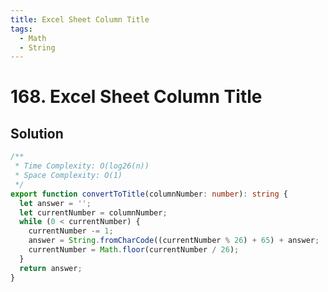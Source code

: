 ```yaml
---
title: Excel Sheet Column Title
tags:
  - Math
  - String
---
```


# 168. Excel Sheet Column Title

<Badges>
  <LevelBadge level="easy" />
  <TopicBadge name="Math" slug="math" />
  <TopicBadge name="String" slug="string" />
</Badges>

## Solution

```typescript filename="solution.ts" copy
/**
 * Time Complexity: O(log26(n))
 * Space Complexity: O(1)
 */
export function convertToTitle(columnNumber: number): string {
  let answer = '';
  let currentNumber = columnNumber;
  while (0 < currentNumber) {
    currentNumber -= 1;
    answer = String.fromCharCode((currentNumber % 26) + 65) + answer;
    currentNumber = Math.floor(currentNumber / 26);
  }
  return answer;
}
```

<ProblemLink
  codingSite="leetcode"
  href="https://leetcode.com/problems/excel-sheet-column-title"
  title="Excel Sheet Column Title"
/>
